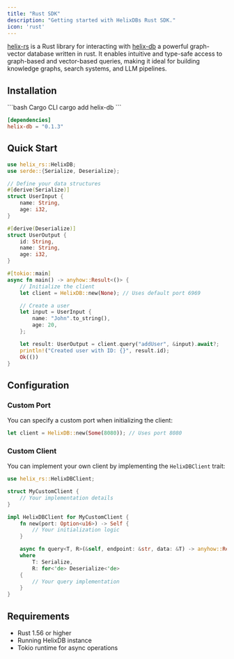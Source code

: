 ```yaml
---
title: "Rust SDK"
description: "Getting started with HelixDBs Rust SDK."
icon: 'rust'
---
```


[helix-rs](https://github.com/HelixDB/helix-rs) is a Rust library for interacting with [helix-db](https://github.com/HelixDB/helix-db) a powerful graph-vector database written in rust. It enables intuitive and type-safe access to graph-based and vector-based queries, making it ideal for building knowledge graphs, search systems, and LLM pipelines.

## Installation

<CodeGroup>
```bash Cargo CLI
cargo add helix-db
```

```toml Cargo.toml
[dependencies]
helix-db = "0.1.3"
```
</CodeGroup>


## Quick Start

```rust
use helix_rs::HelixDB;
use serde::{Serialize, Deserialize};

// Define your data structures
#[derive(Serialize)]
struct UserInput {
    name: String,
    age: i32,
}

#[derive(Deserialize)]
struct UserOutput {
    id: String,
    name: String,
    age: i32,
}

#[tokio::main]
async fn main() -> anyhow::Result<()> {
    // Initialize the client
    let client = HelixDB::new(None); // Uses default port 6969

    // Create a user
    let input = UserInput {
        name: "John".to_string(),
        age: 20,
    };

    let result: UserOutput = client.query("addUser", &input).await?;
    println!("Created user with ID: {}", result.id);
    Ok(())
}
```

## Configuration

### Custom Port

You can specify a custom port when initializing the client:

```rust
let client = HelixDB::new(Some(8080)); // Uses port 8080
```

### Custom Client

You can implement your own client by implementing the `HelixDBClient` trait:

```rust
use helix_rs::HelixDBClient;

struct MyCustomClient {
    // Your implementation details
}

impl HelixDBClient for MyCustomClient {
    fn new(port: Option<u16>) -> Self {
        // Your initialization logic
    }

    async fn query<T, R>(&self, endpoint: &str, data: &T) -> anyhow::Result<R>
    where
        T: Serialize,
        R: for<'de> Deserialize<'de>
    {
        // Your query implementation
    }
}
```

## Requirements

- Rust 1.56 or higher
- Running HelixDB instance
- Tokio runtime for async operations
